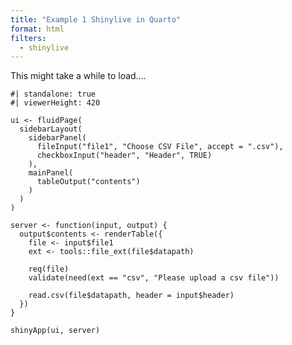 ```yaml
---
title: "Example 1 Shinylive in Quarto"
format: html 
filters:
  - shinylive
---
```


This might take a while to load....

```shinylive-r
#| standalone: true
#| viewerHeight: 420
  
ui <- fluidPage(
  sidebarLayout(
    sidebarPanel(
      fileInput("file1", "Choose CSV File", accept = ".csv"),
      checkboxInput("header", "Header", TRUE)
    ),
    mainPanel(
      tableOutput("contents")
    )
  )
)

server <- function(input, output) {
  output$contents <- renderTable({
    file <- input$file1
    ext <- tools::file_ext(file$datapath)
    
    req(file)
    validate(need(ext == "csv", "Please upload a csv file"))
    
    read.csv(file$datapath, header = input$header)
  })
}

shinyApp(ui, server)
 

```
